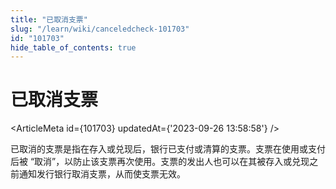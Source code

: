 ```yaml
---
title: "已取消支票"
slug: "/learn/wiki/canceledcheck-101703"
id: "101703"
hide_table_of_contents: true
---
```



# 已取消支票

<ArticleMeta id={101703} updatedAt={'2023-09-26 13:58:58'} />
<div className='border-solid border-b border-t-0 my-4 border-[var(--ifm-color-gray-300)]' />

已取消的支票是指在存入或兑现后，银行已支付或清算的支票。支票在使用或支付后被 “取消”，以防止该支票再次使用。支票的发出人也可以在其被存入或兑现之前通知发行银行取消支票，从而使支票无效。
